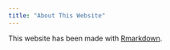 ```yaml
---
title: "About This Website"
---
```


This website has been made with <a href="http://rmarkdown.rstudio.com/rmarkdown_websites.html">Rmarkdown</a>.